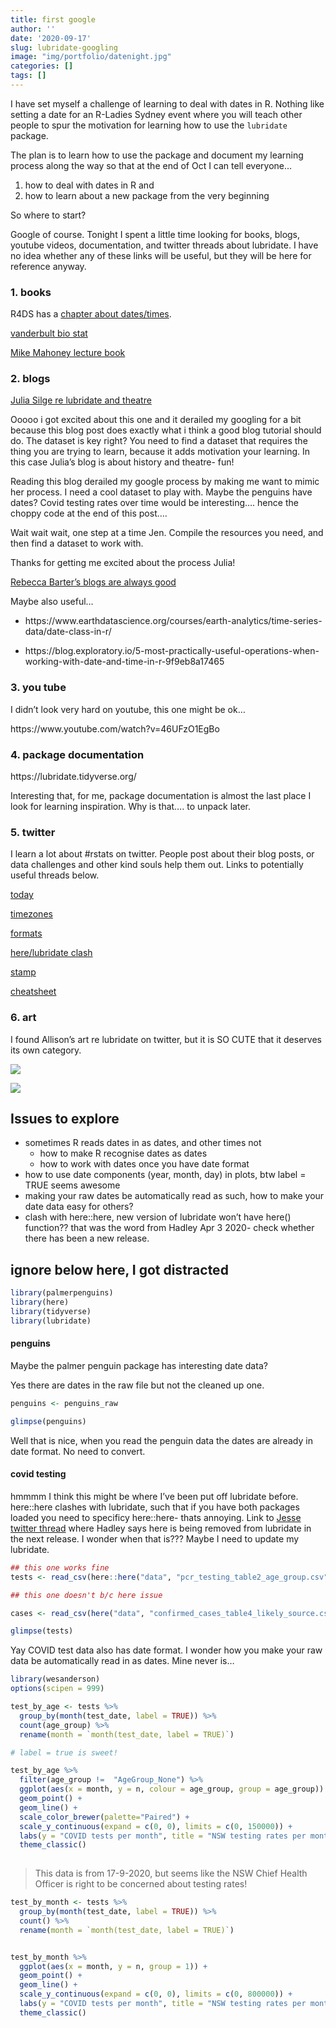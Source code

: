 ```yaml
---
title: first google
author: ''
date: '2020-09-17'
slug: lubridate-googling
image: "img/portfolio/datenight.jpg"
categories: []
tags: []
---
```


I have set myself a challenge of learning to deal with dates in R. Nothing like setting a date for an R-Ladies Sydney event where you will teach other people to spur the motivation for learning how to use the `lubridate` package. 


The plan is to learn how to use the package and document my learning process along the way so that at the end of Oct I can tell everyone...

1. how to deal with dates in R and 
2. how to learn about a new package from the very beginning

So where to start? 

Google of course. Tonight I spent a little time looking for books, blogs, youtube videos, documentation, and twitter threads about lubridate. I have no idea whether any of these links will be useful, but they will be here for reference anyway. 

### 1. books

R4DS has a [chapter about dates/times](https://r4ds.had.co.nz/dates-and-times.html). 

[vanderbult bio stat](http://biostat.mc.vanderbilt.edu/wiki/pub/Main/ColeBeck/datestimes.pdf)

[Mike Mahoney lecture book](https://bookdown.org/mikemahoney218/LectureBook/working-with-dates-and-times.html)


### 2. blogs

[Julia Silge re lubridate and theatre](https://juliasilge.com/blog/lubridate-london-stage/)

Ooooo i got excited about this one and it derailed my googling for a bit because this blog post does exactly what i think a good blog tutorial should do. The dataset is key right? You need to find a dataset that requires the thing you are trying to learn, because it adds motivation your learning. In this case Julia's blog is about history and theatre- fun! 

Reading this blog derailed my google process by making me want to mimic her process. I need a cool dataset to play with. Maybe the penguins have dates? Covid testing rates over time would be interesting.... hence the choppy code at the end of this post.... 

Wait wait wait, one step at a time Jen. Compile the resources you need, and then find a dataset to work with. 

Thanks for getting me excited about the process Julia!

[Rebecca Barter's blogs are always good](http://www.rebeccabarter.com/categories/lubridate/)

Maybe also useful...

- https://www.earthdatascience.org/courses/earth-analytics/time-series-data/date-class-in-r/

- https://blog.exploratory.io/5-most-practically-useful-operations-when-working-with-date-and-time-in-r-9f9eb8a17465


### 3. you tube

I didn't look very hard on youtube, this one might be ok...

https://www.youtube.com/watch?v=46UFzO1EgBo

### 4. package documentation

https://lubridate.tidyverse.org/

Interesting that, for me, package documentation is almost the last place I look for learning inspiration. Why is that.... to unpack later. 

### 5. twitter

I learn a lot about #rstats on twitter. People post about their blog posts, or data challenges and other kind souls help them out. Links to potentially useful threads below. 

[today](https://twitter.com/JenRichmondPhD/status/1229925408688111616)

[timezones](https://twitter.com/MilesMcBain/status/1194565470906503169)

[formats](https://twitter.com/fonti_kar/status/1254570510043643904)

[here/lubridate clash](https://twitter.com/kierisi/status/1245532577932414976)

[stamp](https://twitter.com/sharlagelfand/status/1244987516987588609)

[cheatsheet](https://twitter.com/icymi_r/status/1282962590461812736)

### 6. art

I found Allison's art re lubridate on twitter, but it is SO CUTE that it deserves its own category. 


![](https://github.com/allisonhorst/stats-illustrations/raw/master/rstats-artwork/lubridate.png)

![](https://github.com/allisonhorst/stats-illustrations/raw/master/rstats-artwork/lubridate_ymd.png)

## Issues to explore

- sometimes R reads dates in as dates, and other times not
  + how to make R recognise dates as dates
  + how to work with dates once you have date format
- how to use date components (year, month, day) in plots, btw label = TRUE seems awesome
- making your raw dates be automatically read as such, how to make your date data easy for others?
- clash with here::here, new version of lubridate won't have here() function?? that was the word from Hadley Apr 3 2020- check whether there has been a new release. 

## ignore below here, I got distracted

```r

library(palmerpenguins)
library(here)
library(tidyverse)
library(lubridate)

```

#### penguins

Maybe the palmer penguin package has interesting date data? 

Yes there are dates in the raw file but not the cleaned up one. 

```r

penguins <- penguins_raw

glimpse(penguins)
```

Well that is nice, when you read the penguin data the dates are already in date format. No need to convert. 

#### covid testing

hmmmm I think this might be where I've been put off lubridate before. here::here clashes with lubridate, such that if you have both packages loaded you need to specificy here::here- thats annoying. Link to [Jesse twitter thread](https://twitter.com/kierisi/status/1245532577932414976) where Hadley says here is being removed from lubridate in the next release. I wonder when that is??? Maybe I need to update my lubridate. 

```r
## this one works fine
tests <- read_csv(here::here("data", "pcr_testing_table2_age_group.csv"))
```

```r
## this one doesn't b/c here issue

cases <- read_csv(here("data", "confirmed_cases_table4_likely_source.csv"))

glimpse(tests)
```

Yay COVID test data also has date format. I wonder how you make your raw data be automatically read in as dates. Mine never is...

```r
library(wesanderson)
options(scipen = 999)  

test_by_age <- tests %>%
  group_by(month(test_date, label = TRUE)) %>% 
  count(age_group) %>%
  rename(month = `month(test_date, label = TRUE)`) 

# label = true is sweet!

test_by_age %>%
  filter(age_group !=  "AgeGroup_None") %>%
  ggplot(aes(x = month, y = n, colour = age_group, group = age_group)) +
  geom_point() +
  geom_line() + 
  scale_color_brewer(palette="Paired") +
  scale_y_continuous(expand = c(0, 0), limits = c(0, 150000)) +
  labs(y = "COVID tests per month", title = "NSW testing rates per month") +
  theme_classic()
  
```


> This data is from 17-9-2020, but seems like the NSW Chief Health Officer is right to be concerned about testing rates! 

```r
test_by_month <- tests %>%
  group_by(month(test_date, label = TRUE)) %>% 
  count() %>%
  rename(month = `month(test_date, label = TRUE)`) 


test_by_month %>%
  ggplot(aes(x = month, y = n, group = 1)) +
  geom_point() +
  geom_line() +
  scale_y_continuous(expand = c(0, 0), limits = c(0, 800000)) +
  labs(y = "COVID tests per month", title = "NSW testing rates per month", caption = "data downloaded 17-9-2020") +
  theme_classic()
```

